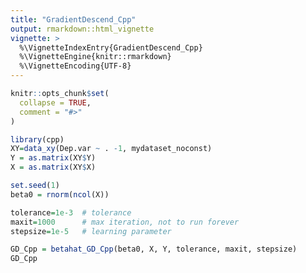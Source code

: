 ```yaml
---
title: "GradientDescend_Cpp"
output: rmarkdown::html_vignette
vignette: >
  %\VignetteIndexEntry{GradientDescend_Cpp}
  %\VignetteEngine{knitr::rmarkdown}
  %\VignetteEncoding{UTF-8}
---
```


```r
knitr::opts_chunk$set(
  collapse = TRUE,
  comment = "#>"
)
```

```r
library(cpp)
XY=data_xy(Dep.var ~ . -1, mydataset_noconst)
Y = as.matrix(XY$Y)
X = as.matrix(XY$X)

set.seed(1)
beta0 = rnorm(ncol(X))

tolerance=1e-3  # tolerance
maxit=1000      # max iteration, not to run forever
stepsize=1e-5   # learning parameter

GD_Cpp = betahat_GD_Cpp(beta0, X, Y, tolerance, maxit, stepsize)
GD_Cpp
```
